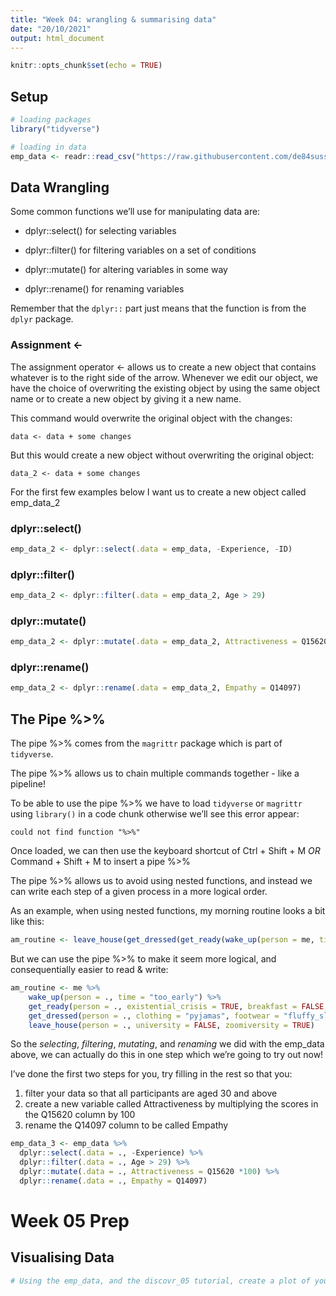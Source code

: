 ```yaml
---
title: "Week 04: wrangling & summarising data"
date: "20/10/2021"
output: html_document
---
```


```r
knitr::opts_chunk$set(echo = TRUE)
```

## Setup

```r
# loading packages
library("tidyverse")
```

```r
# loading in data
emp_data <- readr::read_csv("https://raw.githubusercontent.com/de84sussex/sussex_fundrmentals/master/docs/emp_data.csv") 
```


## Data Wrangling

Some common functions we'll use for manipulating data are: 

- dplyr::select() for selecting variables

- dplyr::filter() for filtering variables on a set of conditions

- dplyr::mutate() for altering variables in some way

- dplyr::rename() for renaming variables

Remember that the `dplyr::` part just means that the function is from the `dplyr` package. 


### Assignment <-

The assignment operator <- allows us to create a new object that contains whatever is to the right side of the arrow. Whenever we edit our object, we have the choice of overwriting the existing object by using the same object name or to create a new object by giving it a new name. 

This command would overwrite the original object with the changes:

    data <- data + some changes

But this would create a new object without overwriting the original object:

    data_2 <- data + some changes

For the first few examples below I want us to create a new object called emp_data_2


### dplyr::select()

```r

emp_data_2 <- dplyr::select(.data = emp_data, -Experience, -ID)

```


### dplyr::filter()

```r

emp_data_2 <- dplyr::filter(.data = emp_data_2, Age > 29)

```


### dplyr::mutate()

```r

emp_data_2 <- dplyr::mutate(.data = emp_data_2, Attractiveness = Q15620 * 100)

```


### dplyr::rename()

```r

emp_data_2 <- dplyr::rename(.data = emp_data_2, Empathy = Q14097)

```



## The Pipe %>% 

The pipe %>% comes from the `magrittr` package which is part of `tidyverse`. 

The pipe %>% allows us to chain multiple commands together - like a pipeline!

To be able to use the pipe %>% we have to load `tidyverse` or `magrittr` using `library()` in a code chunk otherwise we'll see this error appear:

`could not find function "%>%"`

Once loaded, we can then use the keyboard shortcut of Ctrl + Shift + M *OR* Command + Shift + M to insert a pipe %>% 

The pipe %>% allows us to avoid using nested functions, and instead we can write each step of a given process in a more logical order. 

As an example, when using nested functions, my morning routine looks a bit like this:

```r

am_routine <- leave_house(get_dressed(get_ready(wake_up(person = me, time = "too_early"), existential_crisis = TRUE, breakfast = FALSE, coffee_cups = 50), clothing = "pyjamas", footwear = "fluffy_slippers"), university = FALSE, zoomiversity = TRUE)

```

But we can use the pipe %>% to make it seem more logical, and consequentially easier to read & write:

```r

am_routine <- me %>%
    wake_up(person = ., time = "too_early") %>% 
    get_ready(person = ., existential_crisis = TRUE, breakfast = FALSE, coffee_cups = 50) %>% 
    get_dressed(person = ., clothing = "pyjamas", footwear = "fluffy_slippers") %>% 
    leave_house(person = ., university = FALSE, zoomiversity = TRUE)

```

So the *selecting*, *filtering*, *mutating*, and *renaming* we did with the emp_data above, we can actually do this in one step which we're going to try out now! 

I've done the first two steps for you, try filling in the rest so that you:

1. filter your data so that all participants are aged 30 and above
2. create a new variable called Attractiveness by multiplying the scores in the Q15620 column by 100
3. rename the Q14097 column to be called Empathy

```r

emp_data_3 <- emp_data %>% 
  dplyr::select(.data = ., -Experience) %>% 
  dplyr::filter(.data = ., Age > 29) %>% 
  dplyr::mutate(.data = ., Attractiveness = Q15620 *100) %>% 
  dplyr::rename(.data = ., Empathy = Q14097)

```


# Week 05 Prep

## Visualising Data

```r
# Using the emp_data, and the discovr_05 tutorial, create a plot of your choice here!





```







